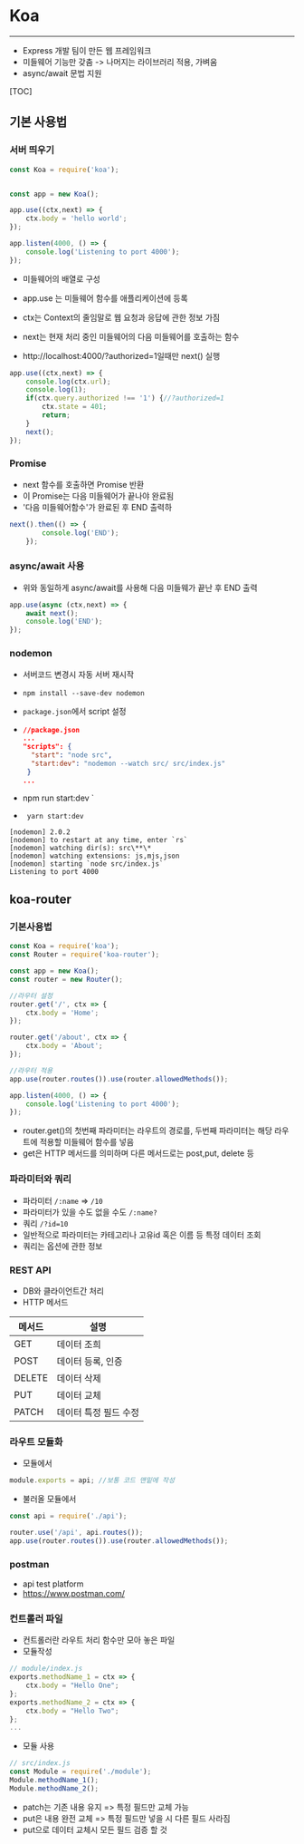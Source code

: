 # Koa

------

- Express 개발 팀이 만든 웹 프레임워크
- 미들웨어 기능만 갖춤 -> 나머지는 라이브러리 적용, 가벼움
- async/await 문법 지원

[TOC]



## 기본 사용법

### 서버 띄우기

```javascript
const Koa = require('koa');


const app = new Koa();

app.use((ctx,next) => {
    ctx.body = 'hello world';
});

app.listen(4000, () => {
    console.log('Listening to port 4000');
});
```

- 미들웨어의 배열로 구성
- app.use 는 미들웨어 함수를 애플리케이션에 등록
- ctx는 Context의 줄임말로 웹 요청과 응답에 관한 정보 가짐
- next는 현재 처리 중인 미들웨어의 다음 미들웨어를 호출하는 함수

- http://localhost:4000/?authorized=1일때만 next() 실행

```javascript
app.use((ctx,next) => {
    console.log(ctx.url);
    console.log(1);
    if(ctx.query.authorized !== '1') {//?authorized=1
        ctx.state = 401;
        return;
    }
    next();
});
```

### Promise

- next 함수를 호출하면 Promise 반환
- 이 Promise는 다음 미들웨어가 끝나야 완료됨
- '다음 미들웨어함수'가 완료된 후 END 출력하

```javascript
next().then(() => {
        console.log('END');
    });
```

### async/await 사용

- 위와 동일하게 async/await를 사용해 다음 미들웨가 끝난 후 END 출력

```javascript
app.use(async (ctx,next) => {
    await next();
    console.log('END');
});
```

### nodemon

- 서버코드 변경시 자동 서버 재시작

- `npm install --save-dev nodemon`

- `package.json`에서 script 설정

- ```json
  //package.json
  ...
  "scripts": {
    "start": "node src",
    "start:dev": "nodemon --watch src/ src/index.js"
   }
  ...
  ```

- npm run start:dev `

- ` yarn start:dev`

```
[nodemon] 2.0.2
[nodemon] to restart at any time, enter `rs`
[nodemon] watching dir(s): src\**\*
[nodemon] watching extensions: js,mjs,json
[nodemon] starting `node src/index.js`
Listening to port 4000
```

## koa-router

### 기본사용법

```javascript
const Koa = require('koa');
const Router = require('koa-router');

const app = new Koa();
const router = new Router();

//라우터 설정
router.get('/', ctx => {
    ctx.body = 'Home';
});

router.get('/about', ctx => {
    ctx.body = 'About';
});

//라우터 적용
app.use(router.routes()).use(router.allowedMethods());

app.listen(4000, () => {
    console.log('Listening to port 4000');
});
```

- router.get()의 첫번째 파라미터는 라우트의 경로를, 두번째 파라미터는 해당 라우트에 적용할 미들웨어 함수를 넣음
- get은 HTTP 메서드를 의미하며 다른 메서드로는 post,put, delete 등

### 파라미터와 쿼리

- 파라미터 `/:name`  => `/10`
- 파라미터가 있을 수도 없을 수도 `/:name?`
- 쿼리 `/?id=10`
- 일반적으로 파라미터는 카테고리나 고유id 혹은 이름 등 특정 데이터 조회
- 쿼리는 옵션에 관한 정보 

### REST API

- DB와  클라이언트간 처리
- HTTP 메서드

| 메서드 | 설명                  |
| ------ | --------------------- |
| GET    | 데이터 조희           |
| POST   | 데이터 등록, 인증     |
| DELETE | 데이터 삭제           |
| PUT    | 데이터 교체           |
| PATCH  | 데이터 특정 필드 수정 |

### 라우트 모듈화

- 모듈에서

``` javascript
module.exports = api; //보통 코드 맨밑에 작성
```

- 불러올 모듈에서

```javascript
const api = require('./api');

router.use('/api', api.routes());
app.use(router.routes()).use(router.allowedMethods());
```

### postman

- api test platform
- https://www.postman.com/

### 컨트롤러 파일

- 컨트롤러란 라우트 처리 함수만 모아 놓은 파일
- 모듈작성

```javascript
// module/index.js
exports.methodName_1 = ctx => {
    ctx.body = "Hello One";
};
exports.methodName_2 = ctx => {
    ctx.body = "Hello Two";
};
...
```

- 모듈 사용

```javascript
// src/index.js
const Module = require('./module');
Module.methodName_1();
Module.methodName_2();
```

- patch는 기존 내용 유지 => 특정 필드만 교체 가능
- put은 내용 완전 교체 => 특정 필드만 넣을 시  다른 필드 사라짐
- put으로 데이터 교체시 모든 필드 검증 할 것